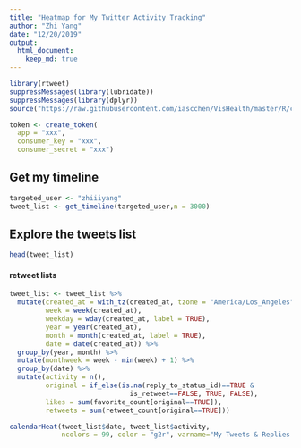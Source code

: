```yaml
---
title: "Heatmap for My Twitter Activity Tracking"
author: "Zhi Yang"
date: "12/20/2019"
output: 
  html_document:
    keep_md: true
---
```

  
```r
library(rtweet)
suppressMessages(library(lubridate))
suppressMessages(library(dplyr))
source("https://raw.githubusercontent.com/iascchen/VisHealth/master/R/calendarHeat.R")
```


```r
token <- create_token(
  app = "xxx",
  consumer_key = "xxx",
  consumer_secret = "xxx")
```


## Get my timeline
```r
targeted_user <- "zhiiiyang"
tweet_list <- get_timeline(targeted_user,n = 3000)
```

## Explore the tweets list 
```r
head(tweet_list)
```

#### retweet lists
```r
tweet_list <- tweet_list %>% 
  mutate(created_at = with_tz(created_at, tzone = "America/Los_Angeles"),
         week = week(created_at),
         weekday = wday(created_at, label = TRUE),
         year = year(created_at), 
         month = month(created_at, label = TRUE),
         date = date(created_at)) %>% 
  group_by(year, month) %>% 
  mutate(monthweek = week - min(week) + 1) %>% 
  group_by(date) %>% 
  mutate(activity = n(),
         original = if_else(is.na(reply_to_status_id)==TRUE &
                              is_retweet==FALSE, TRUE, FALSE),
         likes = sum(favorite_count[original==TRUE]),
         retweets = sum(retweet_count[original==TRUE]))
```


```r
calendarHeat(tweet_list$date, tweet_list$activity, 
             ncolors = 99, color = "g2r", varname="My Tweets & Replies Activitiy")
```